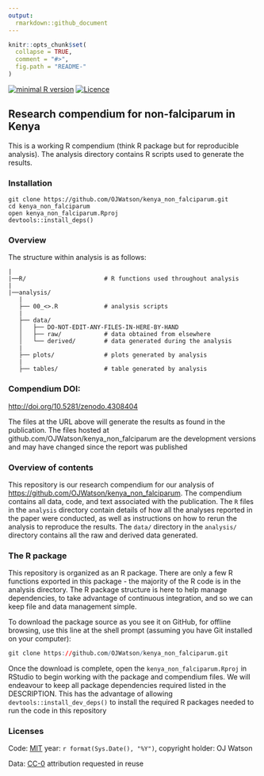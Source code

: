 ```yaml
---
output:
  rmarkdown::github_document
---
```


<!-- README.md is generated from README.Rmd. Please edit that file -->

```r
knitr::opts_chunk$set(
  collapse = TRUE,
  comment = "#>",
  fig.path = "README-"
)
```
[![minimal R version](https://img.shields.io/badge/R%3E%3D-`r as.character(getRversion())`-brightgreen.svg)](https://cran.r-project.org/)
[![Licence](https://img.shields.io/github/license/mashape/apistatus.svg)](http://choosealicense.com/licenses/mit/) 

## Research compendium for non-falciparum in Kenya

This is a working R compendium (think R package but for reproducible analysis). The analysis directory contains R scripts used to generate the results. 

### Installation

```
git clone https://github.com/OJWatson/kenya_non_falciparum.git
cd kenya_non_falciparum
open kenya_non_falciparum.Rproj
devtools::install_deps()
```

### Overview

The structure within analysis is as follows:

```
|
|──R/                      # R functions used throughout analysis
|
|──analysis/
   |
   ├── 00_<>.R             # analysis scripts
   |
   ├── data/
   │   ├── DO-NOT-EDIT-ANY-FILES-IN-HERE-BY-HAND
   │   ├── raw/            # data obtained from elsewhere
   │   └── derived/        # data generated during the analysis
   |
   ├── plots/              # plots generated by analysis
   |
   ├── tables/             # table generated by analysis
```

### Compendium DOI: 
 
[http://doi.org/10.5281/zenodo.4308404](http://doi.org/10.5281/zenodo.4308404)

The files at the URL above will generate the results as found in the publication. The files hosted at github.com/OJWatson/kenya_non_falciparum are the development versions and may have changed since the report was published

### Overview of contents

This repository is our research compendium for our analysis of [https://github.com/OJWatson/kenya_non_falciparum](https://github.com/OJWatson/kenya_non_falciparum). The compendium contains all data, code, and text associated with the publication. The `R` files in the `analysis` directory contain details of how all the analyses reported in the paper were conducted, as well as instructions on how to rerun the analysis to reproduce the results. The `data/` directory in the `analysis/` directory contains all the raw and derived data generated. 

### The R package 

This repository is organized as an R package. There are only a few R functions exported in this package - the majority of the R code is in the analysis directory. The R package structure is here to help manage dependencies, to take advantage of continuous integration, and so we can keep file and data management simple.

To download the package source as you see it on GitHub, for offline browsing, use this line at the shell prompt (assuming you have Git installed on your computer):

```r
git clone https://github.com/OJWatson/kenya_non_falciparum.git
```

Once the download is complete, open the `kenya_non_falciparum.Rproj` in RStudio to begin working with the package and compendium files. We will endeavour to keep all package dependencies required listed in the DESCRIPTION. This has the advantage of allowing `devtools::install_dev_deps()` to install the required R packages needed to run the code in this repository

### Licenses

Code: [MIT](http://opensource.org/licenses/MIT) year: `r format(Sys.Date(), "%Y")`, copyright holder: OJ Watson

Data: [CC-0](http://creativecommons.org/publicdomain/zero/1.0/) attribution requested in reuse
